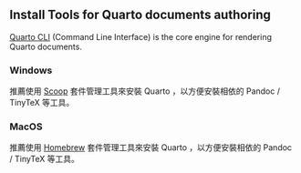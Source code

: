 ## Install Tools for Quarto documents authoring

[Quarto CLI](https://github.com/quarto-dev/quarto-cli) (Command Line Interface) is the core engine for rendering Quarto documents.

### Windows 

推薦使用 [Scoop](https://scoop.sh/) 套件管理工具來安裝 Quarto ，以方便安裝相依的 Pandoc / TinyTeX 等工具。

### MacOS

推薦使用 [Homebrew](https://brew.sh/) 套件管理工具來安裝 Quarto ，以方便安裝相依的 Pandoc / TinyTeX 等工具。